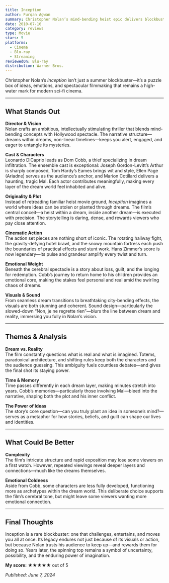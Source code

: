 ```yaml
---
title: Inception
author: Furqan Agwan
summary: Christopher Nolan’s mind-bending heist epic delivers blockbuster action, brainy storytelling, and emotional depth. A modern sci-fi classic that rewards every rewatch.
date: 2010-07-16
category: reviews
type: Movie
stars: 5
platforms:
  - Cinema
  - Blu-ray
  - Streaming
reviewedOn: Blu-ray
distribution: Warner Bros.
---
```


Christopher Nolan’s _Inception_ isn’t just a summer blockbuster—it’s a puzzle box of ideas, emotions, and spectacular filmmaking that remains a high-water mark for modern sci-fi cinema.

---

## What Stands Out

**Director & Vision**  
Nolan crafts an ambitious, intellectually stimulating thriller that blends mind-bending concepts with Hollywood spectacle. The narrative structure—dreams within dreams, non-linear timelines—keeps you alert, engaged, and eager to untangle its mysteries.

**Cast & Characters**  
Leonardo DiCaprio leads as Dom Cobb, a thief specializing in dream infiltration. The ensemble cast is exceptional: Joseph Gordon-Levitt’s Arthur is sharply composed, Tom Hardy’s Eames brings wit and style, Ellen Page (Ariadne) serves as the audience’s anchor, and Marion Cotillard delivers a haunting, tragic Mal. Each actor contributes meaningfully, making every layer of the dream world feel inhabited and alive.

**Originality & Plot**  
Instead of retreading familiar heist movie ground, _Inception_ imagines a world where ideas can be stolen or planted through dreams. The film’s central conceit—a heist within a dream, inside another dream—is executed with precision. The storytelling is daring, dense, and rewards viewers who pay close attention.

**Cinematic Action**  
The action set pieces are nothing short of iconic. The rotating hallway fight, the gravity-defying hotel brawl, and the snowy mountain fortress each push the boundaries of practical effects and stunt work. Hans Zimmer’s score is now legendary—its pulse and grandeur amplify every twist and turn.

**Emotional Weight**  
Beneath the cerebral spectacle is a story about loss, guilt, and the longing for redemption. Cobb’s journey to return home to his children provides an emotional core, making the stakes feel personal and real amid the swirling chaos of dreams.

**Visuals & Sound**  
From seamless dream transitions to breathtaking city-bending effects, the visuals are both stunning and coherent. Sound design—particularly the slowed-down “Non, je ne regrette rien”—blurs the line between dream and reality, immersing you fully in Nolan’s vision.

---

## Themes & Analysis

**Dream vs. Reality**  
The film constantly questions what is real and what is imagined. Totems, paradoxical architecture, and shifting rules keep both the characters and the audience guessing. This ambiguity fuels countless debates—and gives the final shot its staying power.

**Time & Memory**  
Time passes differently in each dream layer, making minutes stretch into years. Cobb’s memories—particularly those involving Mal—bleed into the narrative, shaping both the plot and his inner conflict.

**The Power of Ideas**  
The story’s core question—can you truly plant an idea in someone’s mind?—serves as a metaphor for how stories, beliefs, and guilt can shape our lives and identities.

---

## What Could Be Better

**Complexity**  
The film’s intricate structure and rapid exposition may lose some viewers on a first watch. However, repeated viewings reveal deeper layers and connections—much like the dreams themselves.

**Emotional Coldness**  
Aside from Cobb, some characters are less fully developed, functioning more as archetypes within the dream world. This deliberate choice supports the film’s cerebral tone, but might leave some viewers wanting more emotional connection.

---

## Final Thoughts

Inception is a rare blockbuster: one that challenges, entertains, and moves you all at once. Its legacy endures not just because of its visuals or action, but because Nolan trusts his audience to keep up—and rewards them for doing so. Years later, the spinning top remains a symbol of uncertainty, possibility, and the enduring power of imagination.

**My score:** ★★★★★ out of 5

_Published: June 7, 2024_
